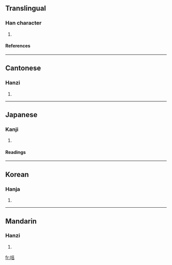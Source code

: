 ==Translingual==
===Han character===
{{Han char|rn=30|rad=口|as=06|sn=9|four=6406<sub>1</sub>|canj=口土口 (RGR)}}
# {{defn|Han}}
====References====
{{Han ref|kx=0186.170|dkj=03544|dj=0406.020|hdz=10611.060|uh=54AD|ud=21677|bh=CDFC|bd=52732}}
----
==Cantonese==
===Hanzi===
{{yue-hanzi|jyut=|y=kaat1, kat1}}
# {{defn|Cantonese}}
----
==Japanese==
===Kanji===
{{ja-kanji|grade=|rs=口06}}
# {{defn|Japanese}} 
====Readings====
{{ja-readings|on=[[きつ]] (kitsu), [[ぎち]] (gichi), [[かつ]] (katsu), [[けち]] (kechi)|kun=[[こえのさま]] (koenosama)}}
----
==Korean==
===Hanja===
{{ko-hanja|hangeul=[[길]], [[갈]]|rv=gil, gal|mr=kil, kal}}
# {{defn|Korean}}
----
==Mandarin==
===Hanzi===
{{cmn-hanzi|pin=[[jī]] (ji1), [[kǎ]] (ka3), [[lo]] (lo5)|wg=chi<sup>1</sup>, k'a<sup>3</sup>, *<sup>5</sup>}}
# {{defn|Mandarin}}

[[fr:咭]]